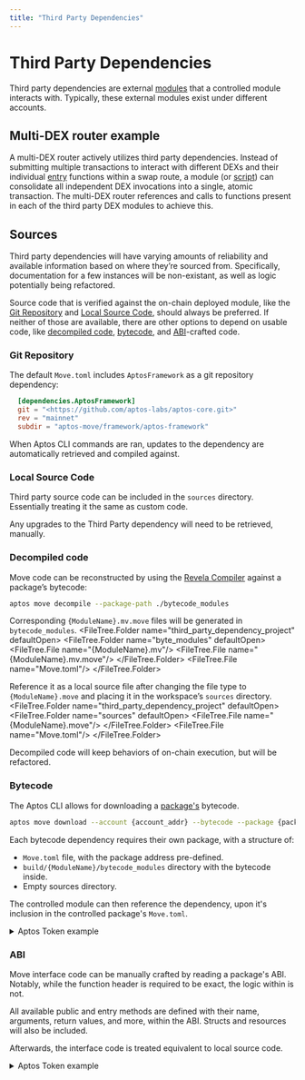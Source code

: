 ```yaml
---
title: "Third Party Dependencies"
---
```




# Third Party Dependencies

Third party dependencies are external [modules](../book/modules-and-scripts.md) that a controlled module interacts with. Typically, these external modules exist under different accounts.


## Multi-DEX router example

A multi-DEX router actively utilizes third party dependencies. Instead of submitting multiple transactions to interact with different DEXs and their individual [entry](../book/functions#entry-modifier) functions within a swap route, a module (or [script](../book/modules-and-scripts.md#scripts)) can consolidate all independent DEX invocations into a single, atomic transaction. The multi-DEX router references and calls to functions present in each of the third party DEX modules to achieve this.

## Sources

Third party dependencies will have varying amounts of reliability and available information based on where they’re sourced from. Specifically, documentation for a few instances will be non-existant, as well as logic potentially being refactored.

Source code that is verified against the on-chain deployed module, like the [Git Repository](#git-repository) and [Local Source Code](#local-source-code), should always be preferred. If neither of those are available, there are other options to depend on usable code, like [decompiled code](#decompiled-code), [bytecode](#bytecode), and [ABI](#abi)-crafted code.

### Git Repository

The default `Move.toml` includes `AptosFramework` as a git repository dependency:

```toml filename="Move.toml"
  [dependencies.AptosFramework]
  git = "<https://github.com/aptos-labs/aptos-core.git>"
  rev = "mainnet"
  subdir = "aptos-move/framework/aptos-framework"
```

When Aptos CLI commands are ran, updates to the dependency are automatically retrieved and compiled against.

### Local Source Code

Third party source code can be included in the `sources` directory. Essentially treating it the same as custom code.

<FileTree>
  <FileTree.Folder name="third_party_dependency_project" defaultOpen>
    <FileTree.Folder name="source" defaultOpen>
      <FileTree.File name="{ControlledCode}.move"/>
      <FileTree.File name="{ThirdPartyCode}.move"/>
    </FileTree.Folder>
    <FileTree.File name="Move.toml"/>
  </FileTree.Folder>
</FileTree>

<Callout type="warning" emoji="⚠️">
    Any upgrades to the Third Party dependency will need to be retrieved, manually.
</Callout>

### Decompiled code

Move code can be reconstructed by using the [Revela Compiler](https://aptoslabs.medium.com/move-revealed-the-revela-decompiler-b206eaf48b45#27ad) against a package’s bytecode:

```bash filename="Terminal"
aptos move decompile --package-path ./bytecode_modules
```

Corresponding `{ModuleName}.mv.move` files will be generated in `bytecode_modules`.
<FileTree>
  <FileTree.Folder name="third_party_dependency_project" defaultOpen>
    <FileTree.Folder name="byte_modules" defaultOpen>
      <FileTree.File name="{ModuleName}.mv"/>
      <FileTree.File name="{ModuleName}.mv.move"/>
    </FileTree.Folder>
    <FileTree.File name="Move.toml"/>
  </FileTree.Folder>
</FileTree>

Reference it as a local source file after changing the file type to `{ModuleName}.move` and placing it in the workspace’s `sources` directory.
<FileTree>
  <FileTree.Folder name="third_party_dependency_project" defaultOpen>
    <FileTree.Folder name="sources" defaultOpen>
      <FileTree.File name="{ModuleName}.move"/>
    </FileTree.Folder>
    <FileTree.File name="Move.toml"/>
  </FileTree.Folder>
</FileTree>

<Callout type="info" emoji="ℹ️">
    Decompiled code will keep behaviors of on-chain execution, but will be refactored.
</Callout>


### Bytecode

The Aptos CLI allows for downloading a [package's](../book/packages) bytecode. 

```bash filename="Terminal"
aptos move download --account {account_addr} --bytecode --package {package_name} 
```

Each bytecode dependency requires their own package, with a structure of:
- `Move.toml` file, with the package address pre-defined.
- `build/{ModuleName}/bytecode_modules` directory with the bytecode inside.
- Empty sources directory.

The controlled module can then reference the dependency, upon it's inclusion in the controlled package's `Move.toml`.

<details>

<summary>Aptos Token example</summary>

A controlled `invoking_code.move` module interacts with the external `aptos_token` module:
```move filename="invoking_code.move"
module invoker::invoking_code {
    use aptos_token_objects_addr::aptos_token;

    public entry fun wrapper_add_property(): u64 {
        aptos_token::add_property(...);
    }
}
```

The below command retrieves the necessary [AptosTokenObjects package](https://explorer.aptoslabs.com/account/0x4/modules/code/aptos_token/mint?network=mainnet) bytecode from the Mainnet.

```bash filename="Terminal"
aptos move download --account 0x4 \
--bytecode --package AptosTokenObjects \
--output-dir ./aptos_token_bytecode_output/
```

<FileTree>
  <FileTree.Folder name="invoking_code" defaultOpen>
      <FileTree.Folder name="aptos_token_bytecode_output" defaultOpen>
        <FileTree.Folder name="byte_modules" defaultOpen>
        <FileTree.File name="aptos_token.mv"/>
        </FileTree.Folder>
      </FileTree.Folder>
      <FileTree.Folder name="sources">
        <FileTree.File name="invoking_code.move"/>
      </FileTree.Folder>
      <FileTree.File name="Move.toml"/>
  </FileTree.Folder>
</FileTree>




The created dependency package structure and contents for `aptos_token` is:
<FileTree>
  <FileTree.Folder name="aptos_token_objects_addr" defaultOpen>
    <FileTree.Folder name="build" defaultOpen>
      <FileTree.Folder name="aptos_token" defaultOpen>
        <FileTree.Folder name="bytecode_modules" defaultOpen>
          <FileTree.File name="aptos_token.mv"/>
        </FileTree.Folder>
      </FileTree.Folder>
    </FileTree.Folder>
    <FileTree.Folder name="sources">
      <FileTree.File name="..."/>
    </FileTree.Folder>
    <FileTree.File name="Move.toml"/>
    </FileTree.Folder>
    <FileTree.Folder name="invoking_code">
      <FileTree.Folder name="aptos_token_bytecode_output" >
        <FileTree.Folder name="byte_modules" defaultOpen>
        <FileTree.File name="aptos_token.mv"/>
        <FileTree.File name="aptos_token.mv.move"/>
        <FileTree.File name="..."/>
        </FileTree.Folder>
      </FileTree.Folder>
      <FileTree.Folder name="sources">
        <FileTree.File name="invoking_code.move"/>
      </FileTree.Folder>
      <FileTree.File name="Move.toml"/>
  </FileTree.Folder>
</FileTree>

```toml filename="aptos_token_objects_addr/Move.toml"
[package]
name = "aptos_token"
version = "0.0.0"
[addresses]
aptos_token_module_addr = "0x4"
```


The dependency list from the controlled `invoking_code.move` module will include a local reference to the bytecode package, allowing for compilation.
```toml filename="invoking_code/Move.toml"
[package]
name = "invoking_code"
[addresses]
invoker = "_"
[dependencies]
aptos_token = { local = "../aptos_token_objects_addr" }
```
</details>

### ABI

Move interface code can be manually crafted by reading a package's ABI. Notably, while the function header is required to be exact, the logic within is not.

<Callout type="info" emoji="ℹ️">
    All available public and entry methods are defined with their name, arguments, return values, and more, within the ABI. Structs and resources will also be included.
</Callout>

Afterwards, the interface code is treated equivalent to local source code.




<details>
    <summary>Aptos Token example</summary>

    Below is a portion of the `AptosTokenObjects` ABI, gathered from the [Aptos Explorer](https://explorer.aptoslabs.com/account/0x0000000000000000000000000000000000000000000000000000000000000004/modules/code/aptos_token?network=mainnet#:~:text=1114-,ABI,-%7B):



    ```json
    {
    "address": "0x4",
    "name": "aptos_token",
    "friends": [],
    "exposed_functions": [
        {
        "name": "add_property",
        "visibility": "public",
        "is_entry": true,
        "is_view": false,
        "generic_type_params": [
            {
            "constraints": [
                "key"
            ]
            }
        ],
        "params": [
            "&signer",
            "0x1::object::Object<T0>",
            "0x1::string::String",
            "0x1::string::String",
            "vector<u8>"
        ],
        "return": []
        },
        ...
    ]
    }
    ```


    An interface Move file can be handwritten and treated as a source file. Looking similar to:

    ```move
    module 0x4::aptos_token {
        // ...
        public entry fun add_property<T: key>(
            creator: &signer,
            token: Object<T>,
            key: String,
            type: String,
            value: vector<u8>,
        ) acquires AptosCollection, AptosToken {
            abort 0
        }
    }
    ```

    <FileTree>
    <FileTree.Folder name="third_party_dependency_project" defaultOpen>
        <FileTree.Folder name="source" defaultOpen>
        <FileTree.File name="{ControlledCode}.move"/>
        <FileTree.File name="aptos_token.move"/>
        </FileTree.Folder>
        <FileTree.File name="Move.toml"/>
    </FileTree.Folder>
    </FileTree>


</details>


